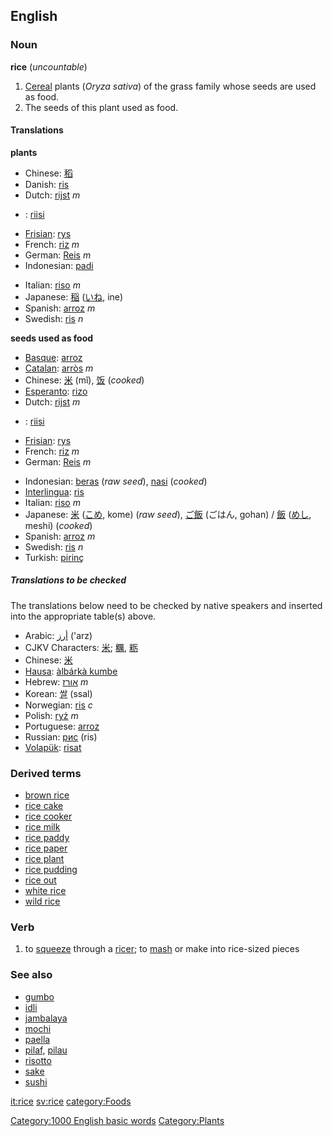 ==English==
=== Noun ===
'''rice''' (''uncountable'')

#<!--DefNOryza_sativa-->[[Cereal]] plants (''Oryza sativa'') of the grass family whose seeds are used as food.
#<!--DefNOryza_sativa_seed-->The seeds of this plant used as food.

====Translations====

<!--DefNOryza_sativa-->'''plants'''
{{top}}
*Chinese: [[稻]]
*Danish: [[ris]]
*Dutch: [[rijst]] ''m''
*{{fi}}: [[riisi]]
*[[Frisian]]: [[rys]]
*French: [[riz]] ''m''
*German: [[Reis]] ''m''
*Indonesian: [[padi]]
{{mid}}
*Italian: [[riso]] ''m''
*Japanese: [[稲]] ([[いね]], ine)
*Spanish: [[arroz]] ''m''
*Swedish: [[ris]] ''n''
{{bottom}}

<!--DefNOryza_sativa_seed-->'''seeds used as food'''
{{top}}
*[[Basque]]: [[arroz]]
*[[Catalan]]: [[arròs]] ''m''
*Chinese: [[米]] (mǐ), [[饭]] (''cooked'')
*[[Esperanto]]: [[rizo]]
*Dutch: [[rijst]] ''m''
*{{fi}}: [[riisi]]
*[[Frisian]]: [[rys]]
*French: [[riz]] ''m''
*German: [[Reis]] ''m''
{{mid}}
*Indonesian: [[beras]] (''raw seed''), [[nasi]] (''cooked'')
*[[Interlingua]]: [[ris]]
*Italian: [[riso]] ''m''
*Japanese: [[米]] ([[こめ]], kome) (''raw seed''), [[ご飯]] (ごはん, gohan) / [[飯]] ([[めし]], meshi) (''cooked'')
*Spanish: [[arroz]] ''m''
*Swedish: [[ris]] ''n''
*Turkish: [[pirinç]]
{{bottom}}

=====Translations to be checked=====
<!--Remove this section once all of the translations below have been moved into the tables above.-->

The translations below need to be checked by native speakers and inserted into the appropriate table(s) above.

*Arabic: [[أرز]] ('arz)
*CJKV Characters: [[米]]; [[糲]], [[粝]]
*Chinese: [[米]]
*[[Hausa]]: [[àlbárkà kumbe]]
*Hebrew: [[אורז]] ''m''
*Korean: [[쌀]] (ssal)
*Norwegian: [[ris]] ''c''
*Polish: [[ryż]] ''m''
*Portuguese: [[arroz]]
*Russian: [[рис]] (ris)
*[[Volapük]]: [[risat]]

===Derived terms===
*[[brown rice]]
*[[rice cake]]
*[[rice cooker]]
*[[rice milk]]
*[[rice paddy]]
*[[rice paper]]
*[[rice plant]]
*[[rice pudding]]
*[[rice out]]
*[[white rice]]
*[[wild rice]]

===Verb===
#<!--VTrSqueeze-->to [[squeeze]] through a [[ricer]]; to [[mash]] or make into rice-sized pieces

===See also===
*[[gumbo]]
*[[idli]]
*[[jambalaya]]
*[[mochi]]
*[[paella]]
*[[pilaf]], [[pilau]]
*[[risotto]]
*[[sake]]
*[[sushi]]
{{Wikipedia}}

[[it:rice]]
[[sv:rice]]
[[Category:1000 English basic words]]
[[category:Foods]]
[[Category:Plants]]